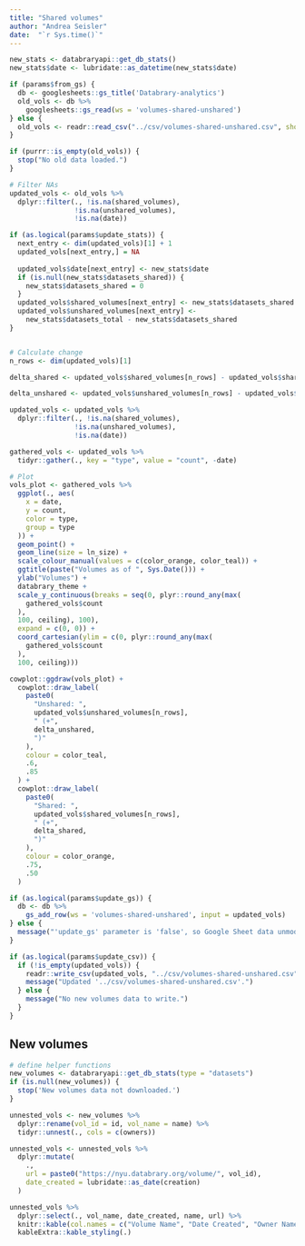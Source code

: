```yaml
---
title: "Shared volumes"
author: "Andrea Seisler"
date:  "`r Sys.time()`"
---
```



```r
new_stats <- databraryapi::get_db_stats()
new_stats$date <- lubridate::as_datetime(new_stats$date)
```

```r
if (params$from_gs) {
  db <- googlesheets::gs_title('Databrary-analytics')
  old_vols <- db %>%
    googlesheets::gs_read(ws = 'volumes-shared-unshared')
} else {
  old_vols <- readr::read_csv("../csv/volumes-shared-unshared.csv", show_col_types = FALSE)
}

if (purrr::is_empty(old_vols)) {
  stop("No old data loaded.")
}
```

```r
# Filter NAs
updated_vols <- old_vols %>%
  dplyr::filter(., !is.na(shared_volumes),
                !is.na(unshared_volumes),
                !is.na(date))  

if (as.logical(params$update_stats)) {
  next_entry <- dim(updated_vols)[1] + 1
  updated_vols[next_entry,] = NA
  
  updated_vols$date[next_entry] <- new_stats$date
  if (is.null(new_stats$datasets_shared)) {
    new_stats$datasets_shared = 0
  }
  updated_vols$shared_volumes[next_entry] <- new_stats$datasets_shared
  updated_vols$unshared_volumes[next_entry] <- 
    new_stats$datasets_total - new_stats$datasets_shared
}


# Calculate change
n_rows <- dim(updated_vols)[1]

delta_shared <- updated_vols$shared_volumes[n_rows] - updated_vols$shared_volumes[n_rows - 1]

delta_unshared <- updated_vols$unshared_volumes[n_rows] - updated_vols$unshared_volumes[n_rows - 1]

updated_vols <- updated_vols %>%
  dplyr::filter(., !is.na(shared_volumes),
                !is.na(unshared_volumes),
                !is.na(date))

gathered_vols <- updated_vols %>%
  tidyr::gather(., key = "type", value = "count", -date)
```

```r
# Plot
vols_plot <- gathered_vols %>%
  ggplot(., aes(
    x = date,
    y = count,
    color = type,
    group = type
  )) +
  geom_point() +
  geom_line(size = ln_size) +
  scale_colour_manual(values = c(color_orange, color_teal)) +
  ggtitle(paste("Volumes as of ", Sys.Date())) +
  ylab("Volumes") +
  databrary_theme +
  scale_y_continuous(breaks = seq(0, plyr::round_any(max(
    gathered_vols$count
  ),
  100, ceiling), 100),
  expand = c(0, 0)) +
  coord_cartesian(ylim = c(0, plyr::round_any(max(
    gathered_vols$count
  ),
  100, ceiling)))

cowplot::ggdraw(vols_plot) +
  cowplot::draw_label(
    paste0(
      "Unshared: ",
      updated_vols$unshared_volumes[n_rows],
      " (+",
      delta_unshared,
      ")"
    ),
    colour = color_teal,
    .6,
    .85
  ) +
  cowplot::draw_label(
    paste0(
      "Shared: ",
      updated_vols$shared_volumes[n_rows],
      " (+",
      delta_shared,
      ")"
    ),
    colour = color_orange,
    .75,
    .50
  )
```


```r
if (as.logical(params$update_gs)) {
  db <- db %>%
    gs_add_row(ws = 'volumes-shared-unshared', input = updated_vols)
} else {
  message("'update_gs' parameter is 'false', so Google Sheet data unmodified.")
}
```

```r
if (as.logical(params$update_csv)) {
  if (!is_empty(updated_vols)) {
    readr::write_csv(updated_vols, "../csv/volumes-shared-unshared.csv")
    message("Updated '../csv/volumes-shared-unshared.csv'.")    
  } else {
    message("No new volumes data to write.")
  }
}
```

## New volumes

```r
# define helper functions
new_volumes <- databraryapi::get_db_stats(type = "datasets")
if (is.null(new_volumes)) {
  stop('New volumes data not downloaded.')
}
```


```r
unnested_vols <- new_volumes %>%
  dplyr::rename(vol_id = id, vol_name = name) %>%
  tidyr::unnest(., cols = c(owners))
```

```r
unnested_vols <- unnested_vols %>%
  dplyr::mutate(
    .,
    url = paste0("https://nyu.databrary.org/volume/", vol_id),
    date_created = lubridate::as_date(creation)
  )
```

```r
unnested_vols %>%
  dplyr::select(., vol_name, date_created, name, url) %>%
  knitr::kable(col.names = c("Volume Name", "Date Created", "Owner Name", "Databrary URL"), "html") %>%
  kableExtra::kable_styling(.)
```

<!-- ## Shared volumes -->

<!-- ### Full volume -->

<!-- ### Overview only -->
